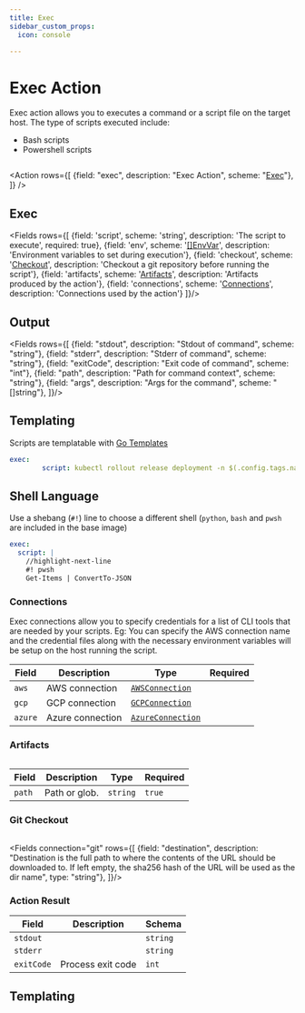 ```yaml
---
title: Exec
sidebar_custom_props:
  icon: console

---
```


# <Icon name="console"/> Exec Action

Exec action allows you to executes a command or a script file on the target host. The type of scripts executed include:

- Bash scripts
- Powershell scripts

```yaml title="scale-deployment.yaml" file=<rootDir>/modules/mission-control/fixtures/playbooks/scale-deployment.yaml

```

<Action rows={[
    {field: "exec", description: "Exec Action", scheme: "[Exec](#exec)"},
]} />

## Exec

<Fields rows={[
  {field: 'script', scheme: 'string', description: 'The script to execute', required: true},
  {field: 'env', scheme: '[[]EnvVar](/reference/env-var)', description: 'Environment variables to set during execution'},
  {field: 'checkout', scheme: '[Checkout](#git-checkout)', description: 'Checkout a git repository before running the script'},
  {field: 'artifacts', scheme: '[Artifacts](#artifacts)', description: 'Artifacts produced by the action'},
  {field: 'connections', scheme: '[Connections](#connections)', description: 'Connections used by the action'}
]}/>

## Output

<Fields  rows={[
  {field: "stdout", description: "Stdout of command", scheme: "string"},
  {field: "stderr", description: "Stderr of command", scheme: "string"},
  {field: "exitCode", description: "Exit code of command", scheme: "int"},
  {field: "path", description: "Path for command context", scheme: "string"},
  {field: "args", description: "Args for the command", scheme: "[]string"},
]}/>

## Templating

Scripts are templatable with [Go Templates](/reference/scripting/gotemplate)

```yaml
exec:
        script: kubectl rollout release deployment -n $(.config.tags.namespace) $(.conf
```

## Shell Language

Use a shebang (`#!`) line to choose a different shell (`python`, `bash` and `pwsh` are included in the base image)

```yaml
exec:
  script: |
    //highlight-next-line
    #! pwsh
    Get-Items | ConvertTo-JSON
```

<GoTemplate/>


###  Connections

Exec connections allow you to specify credentials for a list of CLI tools that are needed by your scripts. Eg: You can specify the AWS connection name and the credential files along with the necessary environment variables
will be setup on the host running the script.

| Field   | Description      | Type                                                            | Required |
| ------- | ---------------- | --------------------------------------------------------------- | -------- |
| `aws`   | AWS connection   | [`AWSConnection`](/reference/connections/aws)     |          |
| `gcp`   | GCP connection   | [`GCPConnection`](/reference/connections/gcp)     |          |
| `azure` | Azure connection | [`AzureConnection`](/reference/connections/azure) |          |

### Artifacts

```yaml title="exec-artifact.yaml" file=<rootDir>/modules/mission-control/fixtures/playbooks/exec-artifact.yaml

```

| Field  | Description   | Type     | Required |
| ------ | ------------- | -------- | -------- |
| `path` | Path or glob. | `string` | `true`   |

### Git Checkout
```yaml title="exec-checkout.yaml" file=<rootDir>/modules/mission-control/fixtures/playbooks/exec-checkout.yaml
```

<Fields connection="git" rows={[
  {field: "destination", description: "Destination is the full path to where the contents of the URL should be downloaded to. If left empty, the sha256 hash of the URL will be used as the dir name", type: "string"},
]}/>


### Action Result

| Field      | Description       | Schema   |
| ---------- | ----------------- | -------- |
| `stdout`   |                   | `string` |
| `stderr`   |                   | `string` |
| `exitCode` | Process exit code | `int`    |


## Templating

<Templating/>
